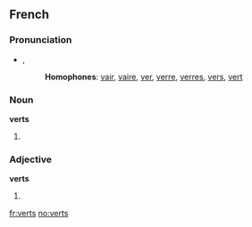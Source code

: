 ==French==

===Pronunciation===
* {{IPA|/vεʀ/|lang=fr}}, {{SAMPA|/vE:R/}}
*: '''Homophones''': [[vair]], [[vaire]], [[ver]], [[verre]], [[verres]], [[vers]], [[vert]]
*: {{rhymes|εːʀ|lang=fr}}

===Noun===
'''verts''' {{m|p}}

# {{plural of|[[vert]]|lang=French}}

===Adjective===
'''verts''' {{m|p}}

# {{plural of|[[vert]]|lang=French}}

[[fr:verts]]
[[no:verts]]